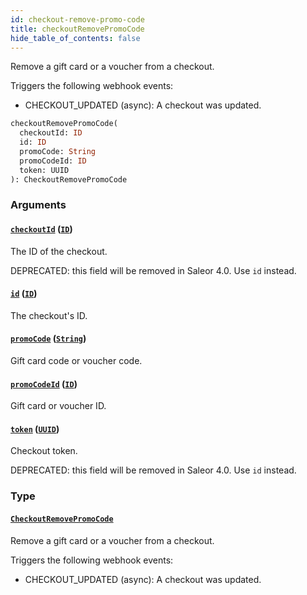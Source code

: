 ```yaml
---
id: checkout-remove-promo-code
title: checkoutRemovePromoCode
hide_table_of_contents: false
---
```


Remove a gift card or a voucher from a checkout.

Triggers the following webhook events:

- CHECKOUT_UPDATED (async): A checkout was updated.

```graphql
checkoutRemovePromoCode(
  checkoutId: ID
  id: ID
  promoCode: String
  promoCodeId: ID
  token: UUID
): CheckoutRemovePromoCode
```

### Arguments

#### [`checkoutId`](#) ([`ID`](../../../developer/api-reference/scalars/id))

The ID of the checkout.

DEPRECATED: this field will be removed in Saleor 4.0. Use `id` instead.

#### [`id`](#) ([`ID`](../../../developer/api-reference/scalars/id))

The checkout's ID.

#### [`promoCode`](#) ([`String`](../../../developer/api-reference/scalars/string))

Gift card code or voucher code.

#### [`promoCodeId`](#) ([`ID`](../../../developer/api-reference/scalars/id))

Gift card or voucher ID.

#### [`token`](#) ([`UUID`](../../../developer/api-reference/scalars/uuid))

Checkout token.

DEPRECATED: this field will be removed in Saleor 4.0. Use `id` instead.

### Type

#### [`CheckoutRemovePromoCode`](../../../developer/api-reference/objects/checkout-remove-promo-code)

Remove a gift card or a voucher from a checkout.

Triggers the following webhook events:

- CHECKOUT_UPDATED (async): A checkout was updated.
